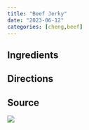 ```yaml
---
title: "Beef Jerky"
date: "2023-06-12"
categories: [cheng,beef]
---
```


## Ingredients

## Directions

## Source

![](source.jpg)
